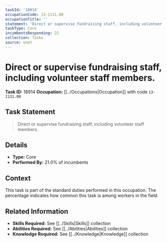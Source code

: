 ```yaml
---
taskId: '18914'
occupationCode: 13-1131.00
occupationTitle: ''
statement: 'Direct or supervise fundraising staff, including volunteer staff members.'
taskType: Core
incumbentsResponding: 21
collection: Tasks
source: onet
---
```

# Direct or supervise fundraising staff, including volunteer staff members.

**Task ID:** 18914
**Occupation:** [[../Occupations|Occupation]] with code `13-1131.00`

## Task Statement

> Direct or supervise fundraising staff, including volunteer staff members.

## Details

- **Type:** Core
- **Performed By:** 21.0% of incumbents

## Context

This task is part of the standard duties performed in this occupation. The percentage indicates how common this task is among workers in the field.

## Related Information

- **Skills Required:** See [[../Skills|Skills]] collection
- **Abilities Required:** See [[../Abilities|Abilities]] collection
- **Knowledge Required:** See [[../Knowledge|Knowledge]] collection
